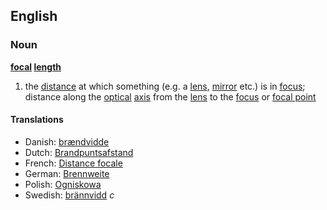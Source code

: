 ==English==
===Noun===
{{wikipedia}}
'''[[focal]] [[length]]'''
#the [[distance]] at which something (e.g. a [[lens]], [[mirror]] etc.) is in [[focus]]; distance along the [[optical]] [[axis]] from the [[lens]] to the [[focus]] or [[focal point]]

====Translations====
*Danish: [[brændvidde]]
*Dutch: [[Brandpuntsafstand]]
*French: [[Distance focale]]
*German: [[Brennweite]]
*Polish: [[Ogniskowa]]
*Swedish: [[brännvidd]] ''c''